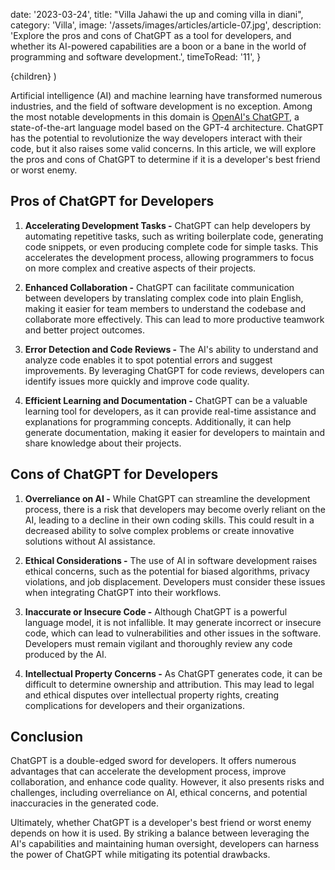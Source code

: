
  date: '2023-03-24',
  title: "Villa Jahawi the up and coming villa in diani",
  category: 'Villa',
  image: '/assets/images/articles/article-07.jpg',
  description:
    'Explore the pros and cons of ChatGPT as a tool for developers, and whether its AI-powered capabilities are a boon or a bane in the world of programming and software development.',
  timeToRead: '11',
}

  <ArticleLayout meta={meta}>{children}</ArticleLayout>
)

Artificial intelligence (AI) and machine learning have transformed numerous industries, and the field of software development is no exception. Among the most notable developments in this domain is [OpenAI's ChatGPT](https://openai.com/blog/chatgpt/), a state-of-the-art language model based on the GPT-4 architecture. ChatGPT has the potential to revolutionize the way developers interact with their code, but it also raises some valid concerns. In this article, we will explore the pros and cons of ChatGPT to determine if it is a developer's best friend or worst enemy.

## Pros of ChatGPT for Developers

1. **Accelerating Development Tasks -** ChatGPT can help developers by automating repetitive tasks, such as writing boilerplate code, generating code snippets, or even producing complete code for simple tasks. This accelerates the development process, allowing programmers to focus on more complex and creative aspects of their projects.

2. **Enhanced Collaboration -** ChatGPT can facilitate communication between developers by translating complex code into plain English, making it easier for team members to understand the codebase and collaborate more effectively. This can lead to more productive teamwork and better project outcomes.

3. **Error Detection and Code Reviews -** The AI's ability to understand and analyze code enables it to spot potential errors and suggest improvements. By leveraging ChatGPT for code reviews, developers can identify issues more quickly and improve code quality.

4. **Efficient Learning and Documentation -** ChatGPT can be a valuable learning tool for developers, as it can provide real-time assistance and explanations for programming concepts. Additionally, it can help generate documentation, making it easier for developers to maintain and share knowledge about their projects.

## Cons of ChatGPT for Developers

1. **Overreliance on AI -** While ChatGPT can streamline the development process, there is a risk that developers may become overly reliant on the AI, leading to a decline in their own coding skills. This could result in a decreased ability to solve complex problems or create innovative solutions without AI assistance.

2. **Ethical Considerations -** The use of AI in software development raises ethical concerns, such as the potential for biased algorithms, privacy violations, and job displacement. Developers must consider these issues when integrating ChatGPT into their workflows.

3. **Inaccurate or Insecure Code -** Although ChatGPT is a powerful language model, it is not infallible. It may generate incorrect or insecure code, which can lead to vulnerabilities and other issues in the software. Developers must remain vigilant and thoroughly review any code produced by the AI.

4. **Intellectual Property Concerns -** As ChatGPT generates code, it can be difficult to determine ownership and attribution. This may lead to legal and ethical disputes over intellectual property rights, creating complications for developers and their organizations.

## Conclusion

ChatGPT is a double-edged sword for developers. It offers numerous advantages that can accelerate the development process, improve collaboration, and enhance code quality. However, it also presents risks and challenges, including overreliance on AI, ethical concerns, and potential inaccuracies in the generated code.

Ultimately, whether ChatGPT is a developer's best friend or worst enemy depends on how it is used. By striking a balance between leveraging the AI's capabilities and maintaining human oversight, developers can harness the power of ChatGPT while mitigating its potential drawbacks.
